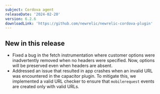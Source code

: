 ```yaml
---
subject: Cordova agent
releaseDate: '2024-02-20'
version: 6.2.6
downloadLink: 'https://github.com/newrelic/newrelic-cordova-plugin'
---
```


## New in this release

* Fixed a bug in the fetch instrumentation where customer options were inadvertently removed when no headers were specified. Now, options will be preserved even when headers are absent.
* Addressed an issue that resulted in app crashes when an invalid URL was encountered in the capacitor plugin. To mitigate this, we implemented a valid URL checker to ensure that `mobilerequest` events are created only with valid URLs.
